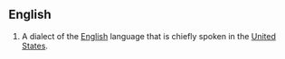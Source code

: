 ==English==

#A dialect of the [[English]] language that is chiefly spoken in the [[United States]].